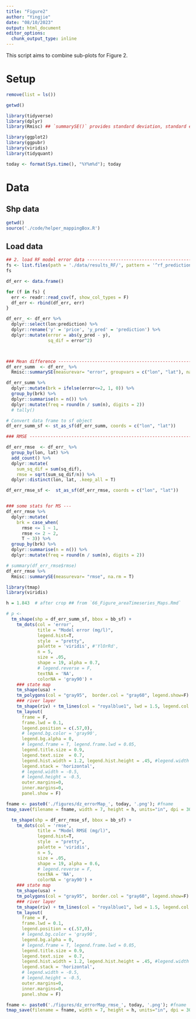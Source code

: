 ```yaml
---
title: "Figure2"
author: "Yingjie"
date: "08/10/2023"
output: html_document
editor_options: 
  chunk_output_type: inline
---
```



  This script aims to combine sub-plots for Figure 2. 



# Setup 
```r
remove(list = ls())

getwd()

library(tidyverse)
library(dplyr)
library(Rmisc) ## `summarySE()` provides standard deviation, standard error of the mean, and a (default 95%) confidence interval

library(ggplot2)
library(ggpubr)
library(viridis)
library(tidyquant)

today <- format(Sys.time(), "%Y%m%d"); today
```



# Data


## Shp data
```r
getwd()
source('./code/helper_mappingBox.R')
```


## Load data
  
```r

## 2. load RF model error data -----------------------------------------------------------
fs <- list.files(path = './data/results_RF/', pattern = '^rf_prediction_lag_', full.names = T)
fs

df_err <- data.frame()

for (f in fs) {
  err <- readr::read_csv(f, show_col_types = F)
  df_err <- rbind(df_err, err)
}

```
```r
df_err_ <- df_err %>%
  dplyr::select(lon:prediction) %>%
  dplyr::rename('y' = 'price', 'y_pred' = 'prediction') %>%
  dplyr::mutate(error = abs(y_pred - y),
                sq_dif = error^2)



### Mean difference ----------------------------------------------------------------------
df_err_summ  <- df_err_ %>% 
  Rmisc::summarySE(measurevar= "error", groupvars = c("lon", "lat"), na.rm = T)

df_err_summ %>%
  dplyr::mutate(brk = ifelse(error<=2, 1, 0)) %>%
  group_by(brk) %>%
  dplyr::summarise(n = n()) %>%
  dplyr::mutate(freq = round(n / sum(n), digits = 2))
  # tally()

# Convert data frame to sf object
df_err_summ_sf <- st_as_sf(df_err_summ, coords = c("lon", "lat"))
```



```r
### RMSE ---------------------------------------------------------------------------------

df_err_rmse  <- df_err_ %>% 
  group_by(lon, lat) %>%
  add_count() %>%
  dplyr::mutate(
    sum_sq_dif = sum(sq_dif),
    rmse = sqrt(sum_sq_dif/n)) %>%
  dplyr::distinct(lon, lat, .keep_all = T)

df_err_rmse_sf <-  st_as_sf(df_err_rmse, coords = c("lon", "lat"))


### some stats for MS ---
df_err_rmse %>%
  dplyr::mutate(
    brk = case_when(
      rmse <= 1 ~ 1, 
      rmse <= 2 ~ 2, 
      T ~ 3)) %>%
  group_by(brk) %>%
  dplyr::summarise(n = n()) %>%
  dplyr::mutate(freq = round(n / sum(n), digits = 2))

# summary(df_err_rmse$rmse)
df_err_rmse %>% 
  Rmisc::summarySE(measurevar= "rmse", na.rm = T)
```


```r
library(tmap)
library(viridis)

h = 1.843  # after crop ## from `66_Figure_areaTimeseries_Maps.Rmd`

# p <- 
  tm_shape(shp = df_err_summ_sf, bbox = bb_sf) +
    tm_dots(col = 'error', 
            title = "Model error (mg/l)", 
            legend.hist=T,
            style  = "pretty", 
            palette = 'viridis', #'YlOrRd',
            n = 5,
            size = .05,
            shape = 19, alpha = 0.7,
            # legend.reverse = F,
            textNA = 'NA', 
            colorNA = 'gray90') +
    ### state map
    tm_shape(usa) + 
    tm_polygons(col = "gray95",  border.col = "gray60", legend.show=F) +
    ### river layer
    tm_shape(riv) + tm_lines(col = "royalblue1", lwd = 1.5, legend.col.show = F, legend.lwd.show = F) +
    tm_layout(
      frame = F, 
      frame.lwd = 0.1, 
      legend.position = c(.57,0), 
      # legend.bg.color = 'gray90', 
      legend.bg.alpha = 0,
      # legend.frame = T, legend.frame.lwd = 0.05,
      legend.title.size = 0.9,
      legend.text.size  = 0.7, 
      legend.hist.width = 1.2, legend.hist.height = .45, #legend.width = 2,
      legend.stack = 'horizontal',
      # legend.width = -0.5,
      # legend.height = -0.5,
      outer.margins=0, 
      inner.margins=0, 
      panel.show = F)

fname <- paste0('./figures/dz_errorMap_', today, '.png'); #fname
tmap_save(filename = fname, width = 7, height = h, units="in", dpi = 300)
```


```r
  tm_shape(shp = df_err_rmse_sf, bbox = bb_sf) +
    tm_dots(col = 'rmse', 
            title = "Model RMSE (mg/l)", 
            legend.hist=T,
            style  = "pretty", 
            palette = 'viridis',
            n = 5,
            size = .05,
            shape = 19, alpha = 0.6,
            # legend.reverse = F,
            textNA = 'NA', 
            colorNA = 'gray90') +
    ### state map
    tm_shape(usa) + 
    tm_polygons(col = "gray95",  border.col = "gray60", legend.show=F) +
    ### river layer
    tm_shape(riv) + tm_lines(col = "royalblue1", lwd = 1.5, legend.col.show = F, legend.lwd.show = F) +
    tm_layout(
      frame = F, 
      frame.lwd = 0.1, 
      legend.position = c(.57,0), 
      # legend.bg.color = 'gray90', 
      legend.bg.alpha = 0,
      # legend.frame = T, legend.frame.lwd = 0.05,
      legend.title.size = 0.9,
      legend.text.size  = 0.7, 
      legend.hist.width = 1.2, legend.hist.height = .45, #legend.width = 2,
      legend.stack = 'horizontal',
      # legend.width = -0.5,
      # legend.height = -0.5,
      outer.margins=0, 
      inner.margins=0, 
      panel.show = F)

fname <- paste0('./figures/dz_errorMap_rmse_', today, '.png'); #fname
tmap_save(filename = fname, width = 7, height = h, units="in", dpi = 300)
```





